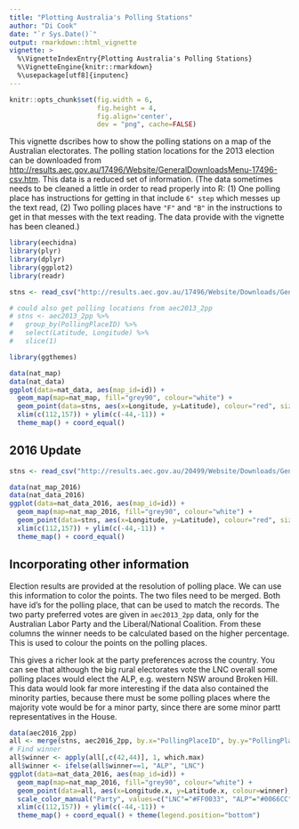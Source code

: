 ```yaml
---
title: "Plotting Australia's Polling Stations"
author: "Di Cook"
date: "`r Sys.Date()`"
output: rmarkdown::html_vignette
vignette: >
  %\VignetteIndexEntry{Plotting Australia's Polling Stations}
  %\VignetteEngine{knitr::rmarkdown}
  %\usepackage[utf8]{inputenc}
---
```


```r
knitr::opts_chunk$set(fig.width = 6,
                      fig.height = 4,
                      fig.align='center',
                      dev = "png", cache=FALSE)
```

This vignette dscribes how to show the polling stations on a map of the Australian electorates. The polling station locations for the 2013 election can be downloaded from [http://results.aec.gov.au/17496/Website/GeneralDownloadsMenu-17496-csv.htm](http://results.aec.gov.au/17496/Website/GeneralDownloadsMenu-17496-csv.htm). This data is a reduced set of information. (The data sometimes needs to be cleaned a little in order to read properly into R: (1) One polling place has instructions for getting in that include `6" step` which messes up the text read, (2) Two polling places have `"F"` and `"B"` in the instructions to get in that messes with the text reading. The data provide with the vignette has been cleaned.)

```r
library(eechidna)
library(plyr)
library(dplyr)
library(ggplot2)
library(readr)

stns <- read_csv("http://results.aec.gov.au/17496/Website/Downloads/GeneralPollingPlacesDownload-17496.csv", skip=1)

# could also get polling locations from aec2013_2pp
# stns <- aec2013_2pp %>% 
#   group_by(PollingPlaceID) %>% 
#   select(Latitude, Longitude) %>% 
#   slice(1)
```

```r
library(ggthemes)

data(nat_map)
data(nat_data)
ggplot(data=nat_data, aes(map_id=id)) +
  geom_map(map=nat_map, fill="grey90", colour="white") + 
  geom_point(data=stns, aes(x=Longitude, y=Latitude), colour="red", size=1, alpha=0.3, inherit.aes=FALSE) +
  xlim(c(112,157)) + ylim(c(-44,-11)) +
  theme_map() + coord_equal() 
```


## 2016 Update

```r
stns <- read_csv("http://results.aec.gov.au/20499/Website/Downloads/GeneralPollingPlacesDownload-20499.csv", skip=1)
```

```r
data(nat_map_2016)
data(nat_data_2016)
ggplot(data=nat_data_2016, aes(map_id=id)) +
  geom_map(map=nat_map_2016, fill="grey90", colour="white") + 
  geom_point(data=stns, aes(x=Longitude, y=Latitude), colour="red", size=1, alpha=0.3, inherit.aes=FALSE) +
  xlim(c(112,157)) + ylim(c(-44,-11)) +
  theme_map() + coord_equal() 
```

## Incorporating other information

Election results are provided at the resolution of polling place. We can use this information to color the points. The two files need to be merged. Both have id's for the polling place, that can be used to match the records. The two party preferred votes are given in `aec2013_2pp` data, only for the Australian Labor Party and the Liberal/National Coalition. From these columns the winner needs to be calculated based on the higher percentage. This is used to colour the points on the polling places. 



This gives a richer look at the party preferences across the country. You can see that although the big rural electorates vote the LNC overall some polling places would elect the ALP, e.g. western NSW around Broken Hill. This data would look far more interesting if the data also contained the minority parties, because there must be some polling places where the majority vote would be for a minor party, since there are some minor partt representatives in the House.  

```r
data(aec2016_2pp)
all <- merge(stns, aec2016_2pp, by.x="PollingPlaceID", by.y="PollingPlaceID")
# Find winner
all$winner <- apply(all[,c(42,44)], 1, which.max)
all$winner <- ifelse(all$winner==1, "ALP", "LNC")
ggplot(data=nat_data_2016, aes(map_id=id)) +
  geom_map(map=nat_map_2016, fill="grey90", colour="white") + 
  geom_point(data=all, aes(x=Longitude.x, y=Latitude.x, colour=winner), size=2, alpha=0.3, inherit.aes=FALSE) +
  scale_color_manual("Party", values=c("LNC"="#FF0033", "ALP"="#0066CC")) + 
  xlim(c(112,157)) + ylim(c(-44,-11)) +
  theme_map() + coord_equal() + theme(legend.position="bottom")
```

